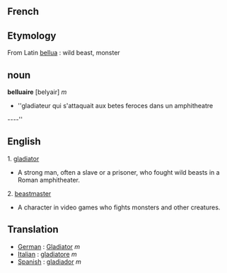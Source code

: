==French==



==Etymology==
From Latin [[bellua]] : wild beast, monster

==noun==

'''belluaire''' [belyair] ''m''
*''gladiateur qui s'attaquait aux betes feroces dans un amphitheatre
----''

==English==


1. [[gladiator]] 
*A strong man, often a slave or a prisoner, who fought wild beasts in a Roman amphitheater.


2. [[beastmaster]]
*A character in video games who fights monsters and other creatures.


==Translation==

*[[German]] : [[Gladiator]] ''m''
*[[Italian]] : [[gladiatore]] ''m''
*[[Spanish]] : [[gladiador]] ''m''